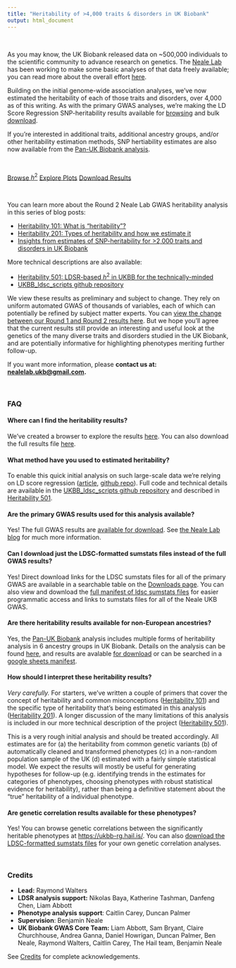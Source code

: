 ```yaml
---
title: "Heritability of >4,000 traits & disorders in UK Biobank"
output: html_document
---
```


<br>

<div class="well">

As you may know, the UK Biobank released data on ~500,000 individuals to the scientific community to advance research on genetics. The [Neale Lab](http://nealelab.is) has been working to make some basic analyses of that data freely available; you can read more about the overall effort [here](http://www.nealelab.is/uk-biobank).

<p></p>

Building on the initial genome-wide association analyses, we’ve now estimated the heritability of each of those traits and disorders, over 4,000 as of this writing. As with the primary GWAS analyses, we’re making the LD Score Regression SNP-heritability results available for [browsing](h2_browser.html) and bulk [download](downloads.html). 

<p></p>

If you're interested in additional traits, additional ancestry groups, and/or other heritability estimation methods, SNP hertiability estimates are also now available from the [Pan-UK Biobank analysis](https://pan.ukbb.broadinstitute.org/docs/heritability).

<br>

<a href="h2_browser.html" class="btn btn-primary btn-lg">Browse $h^2$</a>
<a href="viz_h2.html" class="btn btn-primary btn-lg">Explore Plots</a>
<a href="downloads.html"  class="btn btn-primary btn-lg">Download Results</a>

<br>

You can learn more about the Round 2 Neale Lab GWAS heritability analysis in this series of blog posts:

* [Heritability 101: What is “heritability”?](http://www.nealelab.is/blog/2017/9/13/heritability-101-what-is-heritability)
* [Heritability 201: Types of heritability and how we estimate it](http://www.nealelab.is/blog/2017/9/13/heritability-201-types-of-heritability-and-how-we-estimate-it)
* [Insights from estimates of SNP-heritability for >2,000 traits and disorders in UK Biobank](http://www.nealelab.is/blog/2017/9/20/insights-from-estimates-of-snp-heritability-for-2000-traits-and-disorders-in-uk-biobank)

<p></p>

More technical descriptions are also available:

* [Heritability 501: LDSR-based $h^2$ in UKBB for the technically-minded](http://www.nealelab.is/blog/2017/9/14/heritability-501-ldsr-based-h2-in-ukbb-for-the-technically-minded)
* [UKBB_ldsc_scripts github repository](https://github.com/Nealelab/UKBB_ldsc_scripts)

<p></p>

We view these results as preliminary and subject to change. They rely on uniform automated GWAS of thousands of variables, each of which can potentially be refined by subject matter experts. You can [view the change between our Round 1 and Round 2 results here](viz_R1vR2.html). But we hope you’ll agree that the current results still provide an interesting and useful look at the genetics of the many diverse traits and disorders studied in the UK Biobank, and are potentially informative for highlighting phenotypes meriting further follow-up.

<p></p>

If you want more information, please **contact us at: <nealelab.ukb@gmail.com>.**

</div>

<br>

<div class="well">

### FAQ

#### **Where can I find the heritability results?**

We’ve created a browser to explore the results [here](h2_browser.html). You can also download the full results file <a href="https://www.dropbox.com/s/ipeqyhrpdqav5uh/ukb31063_h2_all.02Oct2019.tsv.gz?dl=1" onclick="trackOutboundLink('https://www.dropbox.com/s/ipeqyhrpdqav5uh/ukb31063_h2_all.02Oct2019.tsv.gz?dl=1'); return false;">here</a>.

<p></p>

#### **What method have you used to estimated heritability?**

To enable this quick initial analysis on such large-scale data we’re relying on LD score regression ([article](https://www.ncbi.nlm.nih.gov/pmc/articles/PMC4495769/), [github repo](https://github.com/bulik/ldsc)). Full code and technical details are available in the [UKBB_ldsc_scripts github repository](https://github.com/Nealelab/UKBB_ldsc_scripts) and described in [Heritability 501](http://www.nealelab.is/blog/2017/9/14/heritability-501-ldsr-based-h2-in-ukbb-for-the-technically-minded).

<p></p>

#### **Are the primary GWAS results used for this analysis available? **

Yes! The full GWAS results are [available for download](https://docs.google.com/spreadsheets/d/1kvPoupSzsSFBNSztMzl04xMoSC3Kcx3CrjVf4yBmESU/edit#gid=227859291). See [the Neale Lab blog](http://www.nealelab.is/uk-biobank) for much more information. 

<p></p>

#### **Can I download just the LDSC-formatted sumstats files instead of the full GWAS results?**

Yes! Direct download links for the LDSC sumstats files for all of the primary GWAS are available in a searchable table on the [Downloads page](downloads.html#ldsc_sumstat_files). You can also view and download the <a href="https://www.dropbox.com/s/4fantvoxkzdhcou/ukb31063_ldsc_sumstat_manifest_aws_sep2022.tsv.gz?dl=0" onclick="trackOutboundLink('https://www.dropbox.com/s/4fantvoxkzdhcou/ukb31063_ldsc_sumstat_manifest_aws_sep2022.tsv.gz?dl=0'); return false;">full manifest of ldsc sumstats files</a> for easier programmatic access and links to sumstats files for all of the Neale UKB GWAS.

<p></p>

#### **Are there heritability results available for non-European ancestries?**

Yes, the [Pan-UK Biobank](https://pan.ukbb.broadinstitute.org/) analysis includes multiple forms of heritability analysis in 6 ancestry groups in UK Biobank. Details on the analysis can be found [here](https://pan.ukbb.broadinstitute.org/docs/heritability), and results are avalable [for download](https://pan.ukbb.broadinstitute.org/downloads) or can be searched in a [google sheets manifest](https://docs.google.com/spreadsheets/d/1AeeADtT0U1AukliiNyiVzVRdLYPkTbruQSk38DeutU8/edit#gid=1797288938).

<p></p>


#### **How should I interpret these heritability results?**

*Very carefully.* For starters, we’ve written a couple of primers that cover the concept of heritability and common misconceptions ([Heritability 101](http://www.nealelab.is/blog/2017/9/13/heritability-101-what-is-heritability)) and the specific type of heritability that’s being estimated in this analysis ([Heritability 201](http://www.nealelab.is/blog/2017/9/13/heritability-201-types-of-heritability-and-how-we-estimate-it)). A longer discussion of the many limitations of this analysis is included in our more technical description of the project ([Heritability 501](http://www.nealelab.is/blog/2017/9/14/heritability-501-ldsr-based-h2-in-ukbb-for-the-technically-minded)).

This is a very rough initial analysis and should be treated accordingly. All estimates are for (a) the heritability from common genetic variants (b) of automatically cleaned and transformed phenotypes (c) in a non-random population sample of the UK (d) estimated with a fairly simple statistical model. We expect the results will mostly be useful for generating hypotheses for follow-up (e.g. identifying trends in the estimates for categories of phenotypes, choosing phenotypes with robust statistical evidence for heritability), rather than being a definitive statement about the “true” heritability of a individual phenotype. 

<p></p>

#### **Are genetic correlation results available for these phenotypes?**

Yes! You can browse genetic correlations between the significantly heritable phenotypes at [https://ukbb-rg.hail.is/](https://ukbb-rg.hail.is/). You can also [download the LDSC-formatted sumstats files](downloads.html#ldsc_sumstat_files) for your own genetic correlation analyses. 

</div>

<br>

<div class="well">

### Credits

* **Lead:** Raymond Walters
* **LDSR analysis support:** Nikolas Baya, Katherine Tashman, Danfeng Chen, Liam Abbott
* **Phenotype analysis support**: Caitlin Carey, Duncan Palmer
* **Supervision**: Benjamin Neale
* **UK Biobank GWAS Core Team:** Liam Abbott, Sam Bryant, Claire Churchhouse, Andrea Ganna, Daniel Howrigan, Duncan Palmer, Ben Neale, Raymond Walters, Caitlin Carey, The Hail team, Benjamin Neale

See [Credits](credits.html) for complete acknowledgements.

</div>
